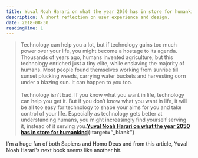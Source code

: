 ```yaml
---
title: Yuval Noah Harari on what the year 2050 has in store for humankind
description: A short reflection on user experience and design.
date: 2018-08-30
readingTime: 1
---
```


>Technology can help you a lot, but if technology gains too much power over your life, you might become a hostage to its agenda. Thousands of years ago, humans invented agriculture, but this technology enriched just a tiny elite, while enslaving the majority of humans. Most people found themselves working from sunrise till sunset plucking weeds, carrying water buckets and harvesting corn under a blazing sun. It can happen to you too.
<br /><br />
Technology isn’t bad. If you know what you want in life, technology can help you get it. But if you don’t know what you want in life, it will be all too easy for technology to shape your aims for you and take control of your life. Especially as technology gets better at understanding humans, you might increasingly find yourself serving it, instead of it serving you.**[Yuval Noah Harari on what the year 2050 has in store for humankind](https://www.wired.co.uk/article/yuval-noah-harari-extract-21-lessons-for-the-21st-century?utm_source=offscreenmag_com&utm_medium=email&utm_campaign=newsletter){:target=”_blank”}**

I'm a huge fan of both Sapiens and Homo Deus and from this article, Yuval Noah Harari's next book seems like another hit.